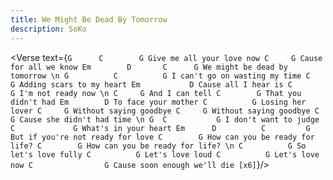 ```yaml
---
title: We Might Be Dead By Tomorrow
description: SoKo
---
```



<Verse text={`
G      C        G
Give me all your love now
          C     G
Cause for all we know
Em        D       C      G
We might be dead by tomorrow
 \n
G          C          G
I can't go on wasting my time
       C          G
Adding scars to my heart
Em           D
Cause all I hear is
C       G
I'm not ready now
 \n
    C     G
And I can tell
C        G
That you didn't had
   Em        D
To face your mother
C          G
Losing her lover
        C     G
Without saying goodbye
        C     G
Without saying goodbye
          C         G
Cause she didn't had time
 \n
G  C           G
I don't want to judge
C             G
What's in your heart
Em      D          C         G
But if you're not ready for love
               C        G
How can you be ready for life?
               C        G
How can you be ready for life?
 \n
   C          G
So let's love fully
C          G
Let's love loud
C          G
Let's love now
      C                G
Cause soon enough we'll die [x6]
`}/>
